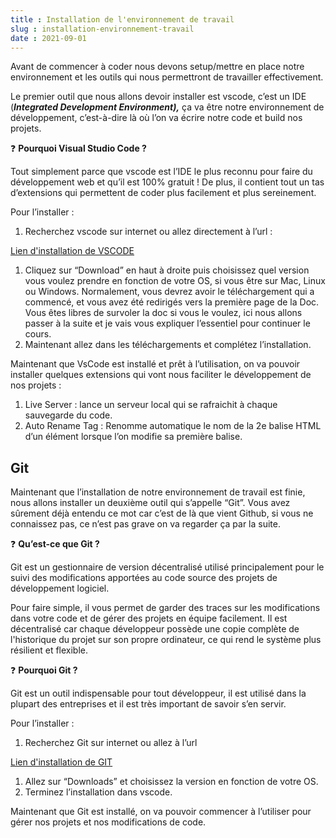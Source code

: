 ```yaml
---
title : Installation de l'environnement de travail
slug : installation-environnement-travail
date : 2021-09-01
---
```


Avant de commencer à coder nous devons setup/mettre en place notre environnement et les outils qui nous permettront de travailler effectivement.

Le premier outil que nous allons devoir installer est vscode, c’est un IDE (***Integrated Development Environment),*** ça va être notre environnement de développement, c’est-à-dire là où l’on va écrire notre code et build nos projets.


❓ **Pourquoi Visual Studio Code ?**

Tout simplement parce que vscode est l’IDE le plus reconnu pour faire du développement web et qu’il est 100% gratuit !
De plus, il contient tout un tas d’extensions qui permettent de coder plus facilement et plus sereinement.



Pour l’installer :

1. Recherchez vscode sur internet ou allez directement à l’url :

[Lien d'installation de VSCODE](https://code.visualstudio.com/)

1. Cliquez sur “Download” en haut à droite puis choisissez quel version vous voulez prendre en fonction de votre OS, si vous être sur Mac, Linux ou Windows. Normalement, vous devrez avoir le téléchargement qui a commencé, et vous avez été redirigés vers la première page de la Doc.
Vous êtes libres de survoler la doc si vous le voulez, ici nous allons passer à la suite et je vais vous expliquer l’essentiel pour continuer le cours.
2. Maintenant allez dans les téléchargements et complétez l’installation.

Maintenant que VsCode est installé et prêt à l’utilisation, on va pouvoir installer quelques extensions qui vont nous faciliter le développement de nos projets :

1. Live Server : lance un serveur local qui se rafraichit à chaque sauvegarde du code.
2. Auto Rename Tag : Renomme automatique le nom de la 2e balise HTML d’un élément lorsque l’on modifie sa première balise.

## Git

Maintenant que l’installation de notre environnement de travail est finie, nous allons installer un deuxième outil qui s’appelle “Git”. Vous avez sûrement déjà entendu ce mot car c’est de là que vient Github, si vous ne connaissez pas, ce n’est pas grave on va regarder ça par la suite.


❓ **Qu’est-ce que Git ?**

Git est un gestionnaire de version décentralisé utilisé principalement pour le suivi des modifications apportées au code source des projets de développement logiciel.

Pour faire simple, il vous permet de garder des traces sur les modifications dans votre code et de gérer des projets en équipe facilement.
Il est décentralisé car chaque développeur possède une copie complète de l'historique du projet sur son propre ordinateur, ce qui rend le système plus résilient et flexible.

❓ **Pourquoi Git ?**

Git est un outil indispensable pour tout développeur, il est utilisé dans la plupart des entreprises et il est très important de savoir s’en servir.


Pour l’installer :

1. Recherchez Git sur internet ou allez à l’url

[Lien d'installation de GIT](https://git-scm.com/)

1. Allez sur “Downloads” et choisissez la version en fonction de votre OS.
2. Terminez l’installation dans vscode.


Maintenant que Git est installé, on va pouvoir commencer à l’utiliser pour gérer nos projets et nos modifications de code.

